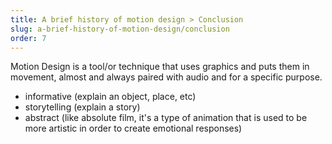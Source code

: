 ```yaml
---
title: A brief history of motion design > Conclusion
slug: a-brief-history-of-motion-design/conclusion
order: 7
---
```


<SlideTemplate title="Conclusion">

Motion Design is a tool/or technique that uses graphics and puts them in movement, almost and always paired with audio and for a specific purpose.

- informative (explain an object, place, etc)
- storytelling (explain a story)
- abstract (like absolute film, it's a type of animation that is used to be more artistic in order to create emotional responses)

</SlideTemplate>
